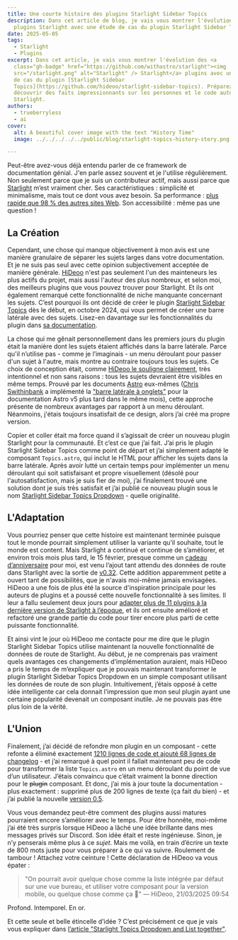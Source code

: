 ```yaml
---
title: Une courte histoire des plugins Starlight Sidebar Topics
description: Dans cet article de blog, je vais vous montrer l'évolution des
  plugins Starlight avec une étude de cas du plugin Starlight Sidebar Topics.
date: 2025-05-05
tags:
  - Starlight
  - Plugins
excerpt: Dans cet article, je vais vous montrer l'évolution des <a
  class="gh-badge" href="https://github.com/withastro/starlight"><img
  src="/starlight.png" alt="Starlight" /> Starlight</a> plugins avec une étude
  de cas du plugin [Starlight Sidebar
  Topics](https://github.com/hideoo/starlight-sidebar-topics). Préparez-vous à
  découvrir des faits impressionnants sur les personnes et le code autour de
  Starlight.
authors:
  - trueberryless
  - ai
cover:
  alt: A beautiful cover image with the text "History Time"
  image: ../../../../../public/blog/starlight-topics-history-story.png

---
```


Peut-être avez-vous déjà entendu parler de ce framework de documentation génial. J'en parle assez souvent et je l'utilise régulièrement. Non seulement parce que je suis un contributeur actif, mais aussi parce que [Starlight](https://starlight.astro.build) m’est vraiment cher. Ses caractéristiques : simplicité et minimalisme, mais tout ce dont vous avez besoin. Sa performance : [plus rapide que 98 % des autres sites Web](https://www.websitecarbon.com/website/starlight-astro-build-getting-started/). Son accessibilité : même pas une question !

## La Création

Cependant, une chose qui manque objectivement à mon avis est une manière granulaire de séparer les sujets larges dans votre documentation. Et je ne suis pas seul avec cette opinion subjectivement acceptée de manière générale. [HiDeoo](https://github.com/HiDeoo) n'est pas seulement l'un des mainteneurs les plus actifs du projet, mais aussi l'auteur des plus nombreux, et selon moi, des meilleurs plugins que vous pouvez trouver pour Starlight. Et ils ont également remarqué cette fonctionnalité de niche manquante concernant les sujets. C’est pourquoi ils ont décidé de créer le plugin [Starlight Sidebar Topics](https://github.com/hideoo/starlight-sidebar-topics) dès le début, en octobre 2024, qui vous permet de créer une barre latérale avec des sujets. Lisez-en davantage sur les fonctionnalités du plugin dans [sa documentation](https://starlight-sidebar-topics.trueberryless.org/).

La chose qui me gênait personnellement dans les premiers jours du plugin était la manière dont les sujets étaient affichés dans la barre latérale. Parce qu'il n’utilise pas - comme je l’imaginais - un menu déroulant pour passer d'un sujet à l'autre, mais montre au contraire toujours tous les sujets. Ce choix de conception était, comme [HiDeoo le souligne clairement](https://github.com/HiDeoo/starlight-sidebar-topics/issues/2#issuecomment-2410196392), très intentionnel et non sans raisons : tous les sujets devraient être visibles en même temps. Prouvé par les documents [Astro](https://github.com/withastro) eux-mêmes ([Chris Swithinbank](https://github.com/delucis) a implémenté la ["barre latérale à onglets"](https://github.com/withastro/docs/pull/9890) pour la documentation Astro v5 plus tard dans le même mois), cette approche présente de nombreux avantages par rapport à un menu déroulant. Néanmoins, j'étais toujours insatisfait de ce design, alors j’ai créé ma propre version.

Copier et coller était ma force quand il s’agissait de créer un nouveau plugin Starlight pour la communauté. Et c’est ce que j’ai fait. J’ai pris le plugin Starlight Sidebar Topics comme point de départ et j’ai simplement adapté le composant `Topics.astro`, qui inclut le HTML pour afficher les sujets dans la barre latérale. Après avoir lutté un certain temps pour implémenter un menu déroulant qui soit satisfaisant et propre visuellement (désolé pour l'autosatisfaction, mais je suis fier de moi), j’ai finalement trouvé une solution dont je suis très satisfait et j’ai publié ce nouveau plugin sous le nom [Starlight Sidebar Topics Dropdown](https://github.com/trueberryless-org/starlight-sidebar-topics-dropdown) - quelle originalité.

## L'Adaptation

Vous pourriez penser que cette histoire est maintenant terminée puisque tout le monde pourrait simplement utiliser la variante qu’il souhaite, tout le monde est content. Mais Starlight a continué et continue de s’améliorer, et environ trois mois plus tard, le 15 février, presque comme un [cadeau d’anniversaire](../../blog/20th-birthday/) pour moi, est venu l’ajout tant attendu des données de route dans Starlight avec la sortie de [v0.32](https://github.com/withastro/starlight/releases/tag/@astrojs/starlight@0.32.0). Cette addition apparemment petite a ouvert tant de possibilités, que je n'avais moi-même jamais envisagées. HiDeoo a une fois de plus été la source d'inspiration principale pour les auteurs de plugins et a poussé cette nouvelle fonctionnalité à ses limites. Il leur a fallu seulement deux jours pour [adapter plus de 11 plugins à la dernière version de Starlight à l’époque](https://bsky.app/profile/hideoo.dev/post/3liffpudc5c2b), et ils ont ensuite amélioré et refactoré une grande partie du code pour tirer encore plus parti de cette puissante fonctionnalité.

Et ainsi vint le jour où HiDeoo me contacte pour me dire que le plugin Starlight Sidebar Topics utilise maintenant la nouvelle fonctionnalité de données de route de Starlight. Au début, je ne comprenais pas vraiment quels avantages ces changements d’implémentation auraient, mais HiDeoo a pris le temps de m’expliquer que je pouvais maintenant transformer le plugin Starlight Sidebar Topics Dropdown en un simple composant utilisant les données de route de son plugin. Intuitivement, j’étais opposé à cette idée intelligente car cela donnait l’impression que mon seul plugin ayant une certaine popularité devenait un composant inutile. Je ne pouvais pas être plus loin de la vérité.

## L'Union

Finalement, j’ai décidé de refondre mon plugin en un composant - cette refonte a éliminé exactement [1210 lignes de code et ajouté 68 lignes de changelog](https://github.com/trueberryless-org/starlight-sidebar-topics-dropdown/pull/40) - et j’ai remarqué à quel point il fallait maintenant peu de code pour transformer la liste `Topics.astro` en un menu déroulant du point de vue d’un utilisateur. J’étais convaincu que c’était vraiment la bonne direction pour le ~~plugin~~ composant. Et donc, j’ai mis à jour toute la documentation - plus exactement : supprimé plus de 200 lignes de texte (ça fait du bien) - et j’ai publié la nouvelle [version 0.5](https://github.com/trueberryless-org/starlight-sidebar-topics-dropdown/releases/tag/starlight-sidebar-topics-dropdown%400.5.0).

Vous vous demandez peut-être comment des plugins aussi matures pourraient encore s’améliorer avec le temps. Pour être honnête, moi-même j’ai été très surpris lorsque HiDeoo a lâché une idée brillante dans mes messages privés sur Discord. Son idée était et reste ingénieuse. Sinon, je n’y penserais même plus à ce *sujet*. Mais me voilà, en train d’écrire un texte de 800 mots juste pour vous préparer à ce qui va suivre. Roulement de tambour ! Attachez votre ceinture ! Cette déclaration de HiDeoo va vous épater :

> "On pourrait avoir quelque chose comme la liste intégrée par défaut sur une vue bureau, et utiliser votre composant pour la version mobile, ou quelque chose comme ça 🧠" — HiDeoo, 21/03/2025 09:54

Profond. Intemporel. En or.

Et cette seule et belle étincelle d’idée ? C’est précisément ce que je vais vous expliquer dans [l’article "Starlight Topics Dropdown and List together"](../../blog/starlight-dropdown-and-list-together/).
